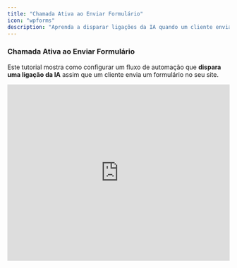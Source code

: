 ```yaml
---
title: "Chamada Ativa ao Enviar Formulário"
icon: "wpforms"
description: "Aprenda a disparar ligações da IA quando um cliente envia um formulário"
---
```


### **Chamada Ativa ao Enviar Formulário**

Este tutorial mostra como configurar um fluxo de automação que **dispara uma ligação da IA** assim que um cliente envia um formulário no seu site.

<iframe width="100%" height="400" src="https://www.youtube.com/embed/YhHC72qV_Z4?si=9Ic3VHwV-QeL5YER" title="Tutorial: Outbound Call on Form Submission" frameBorder="0" allow="accelerometer; autoplay; clipboard-write; encrypted-media; gyroscope; picture-in-picture" allowFullScreen />

## O que você vai aprender

- Configurar um **gatilho de envio de formulário**
- Configurar a ação da [MayaHub](http://mayahub.online)
- Mapear os dados do formulário para as variáveis da chamada
- **Testar e publicar** o fluxo de automação